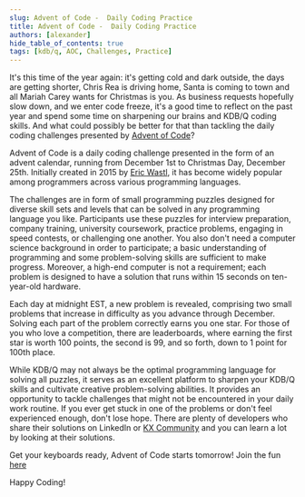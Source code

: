 ```yaml
---
slug: Advent of Code -  Daily Coding Practice
title: Advent of Code -  Daily Coding Practice
authors: [alexander]
hide_table_of_contents: true
tags: [kdb/q, AOC, Challenges, Practice]
---
```


It's this time of the year again: it's getting cold and dark outside, the days are getting shorter, Chris Rea is driving home, Santa is coming to town and all Mariah Carey wants for Christmas is you. As business requests hopefully slow down, and we enter code freeze, it's a good time to reflect on the past year and spend some time on sharpening our brains and KDB/Q coding skills. And what could possibly be better for that than tackling the daily coding challenges presented by [Advent of Code](https://adventofcode.com)? 
<!-- truncate -->

Advent of Code is a daily coding challenge presented in the form of an advent calendar, running from December 1st to Christmas Day, December 25th. Initially created in 2015 by [Eric Wastl](https://twitter.com/ericwastl), it has become widely popular among programmers across various programming languages.

The challenges are in form of small programming puzzles designed for diverse skill sets and levels that can be solved in any programming language you like. Participants use these puzzles for interview preparation, company training, university coursework, practice problems, engaging in speed contests, or challenging one another. You also don't need a computer science background in order to participate; a basic understanding of programming and some problem-solving skills are sufficient to make progress. Moreover, a high-end computer is not a requirement; each problem is designed to have a solution that runs within 15 seconds on ten-year-old hardware.

Each day at midnight EST, a new problem is revealed, comprising two small problems that increase in difficulty as you advance through December. Solving each part of the problem correctly earns you one star. For those of you who love a competition, there are leaderboards, where earning the first star is worth 100 points, the second is 99, and so forth, down to 1 point for 100th place.

While KDB/Q may not always be the optimal programming language for solving all puzzles, it serves as an excellent platform to sharpen your KDB/Q skills and cultivate creative problem-solving abilities. It provides an opportunity to tackle challenges that might not be encountered in your daily work routine. If you ever get stuck in one of the problems or don't feel experienced enough, don't lose hope. There are plenty of developers who share their solutions on LinkedIn or [KX Community](https://community.kx.com) and you can learn a lot by looking at their solutions.

Get your keyboards ready, Advent of Code starts tomorrow! Join the fun [here](https://adventofcode.com)

Happy Coding! 

